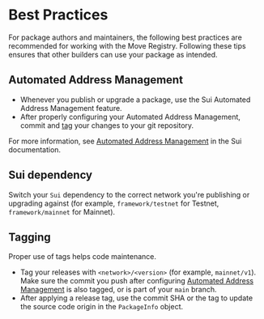 
<Beta/>

# Best Practices

For package authors and maintainers, the following best practices are recommended for working with the Move Registry. Following these tips ensures that other builders can use your package as intended.

## Automated Address Management

- Whenever you publish or upgrade a package, use the Sui Automated Address Management feature.
- After properly configuring your Automated Address Management, commit and [tag](#tagging) your changes to your git repository.

For more information, see [Automated Address Management](https://docs.sui.io/concepts/sui-move-concepts/packages/automated-address-management) in the Sui documentation. 

## Sui dependency

Switch your `Sui` dependency to the correct network you're publishing or upgrading against (for example, `framework/testnet` for Testnet, `framework/mainnet` for Mainnet).

## Tagging

Proper use of tags helps code maintenance.

- Tag your releases with `<network>/<version>` (for example, `mainnet/v1`). Make sure the commit you push after configuring [Automated Address Management](#automated-address-management) is also tagged, or is part of your `main` branch.
- After applying a release tag, use the commit SHA or the tag to update the source code origin in the `PackageInfo` object.
